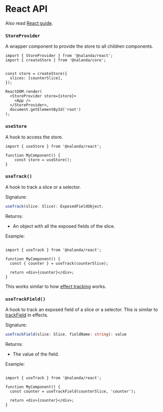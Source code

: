 
# React API

Also read [React guide](/docs/guide/react/).

### `StoreProvider`

A wrapper component to provide the store to all children components.

```tsx
import { StoreProvider } from '@nalanda/react';
import { createStore } from '@nalanda/core';


const store = createStore({
  slices: [counterSlice],
});

ReactDOM.render(
  <StoreProvider store={store}>
    <App />
  </StoreProvider>,
  document.getElementById('root')
);
```


### `useStore`

A hook to access the store.

```tsx
import { useStore } from '@nalanda/react';

function MyComponent() {
    const store = useStore();
}
```


### `useTrack()`

A hook to track a slice or a selector.

Signature:

```ts
useTrack(slice: Slice): ExposedFieldObject;
```

Returns:

- An object with all the exposed fields of the slice.

Example:

```tsx

import { useTrack } from '@nalanda/react';

function MyComponent() {
  const { counter } = useTrack(counterSlice);

  return <div>{counter}</div>;
}
```

<Callout type="info">

This works similar to how [effect tracking](/docs/guide/effects/#tracking) works.

</Callout>


### `useTrackField()`

A hook to track an exposed field of a slice or a selector. This is similar to [trackField](/docs/api/slice/#trackfield) in effects.


Signature:

```ts
useTrackField(slice: Slice, fieldName: string): value
```

Returns:

- The value of the field.

Example:

```tsx

import { useTrack } from '@nalanda/react';

function MyComponent() {
  const counter = useTrackField(counterSlice, 'counter');

  return <div>{counter}</div>;
}
```
